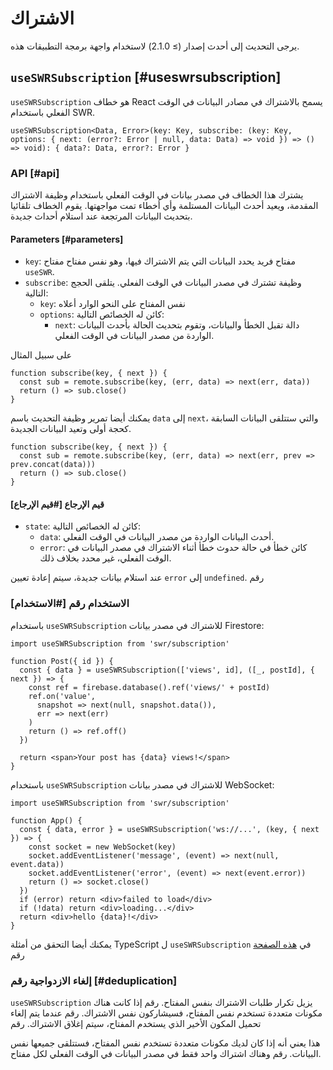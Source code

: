 

# الاشتراك

<Callout emoji="✅">
  يرجى التحديث إلى أحدث إصدار (≥ 2.1.0) لاستخدام واجهة برمجة التطبيقات هذه.
</Callout>

## `useSWRSubscription` [#useswrsubscription]

`useSWRSubscription` هو خطاف React يسمح بالاشتراك في مصادر البيانات في الوقت الفعلي باستخدام SWR.

```tsx
useSWRSubscription<Data, Error>(key: Key, subscribe: (key: Key, options: { next: (error?: Error | null, data: Data) => void }) => () => void): { data?: Data, error?: Error }
```

### API [#api]

يشترك هذا الخطاف في مصدر بيانات في الوقت الفعلي باستخدام وظيفة الاشتراك المقدمة، ويعيد أحدث البيانات المستلمة وأي أخطاء تمت مواجهتها. يقوم الخطاف تلقائيا بتحديث البيانات المرتجعة عند استلام أحداث جديدة.

#### Parameters [#parameters]

- `key`: مفتاح فريد يحدد البيانات التي يتم الاشتراك فيها، وهو نفس مفتاح مفتاح `useSWR`. 
- `subscribe`: وظيفة تشترك في مصدر البيانات في الوقت الفعلي. يتلقى الحجج التالية: 
   - `key`: نفس المفتاح على النحو الوارد أعلاه 
   - `options`: كائن له الخصائص التالية: 
     - `next`: دالة تقبل الخطأ والبيانات، وتقوم بتحديث الحالة بأحدث البيانات الواردة من مصدر البيانات في الوقت الفعلي.


على سبيل المثال

```tsx
function subscribe(key, { next }) {
  const sub = remote.subscribe(key, (err, data) => next(err, data))
  return () => sub.close()
}
```

يمكنك أيضا تمرير وظيفة التحديث باسم `data` إلى `next`، والتي ستتلقى البيانات السابقة كحجة أولى وتعيد البيانات الجديدة.

```tsx
function subscribe(key, { next }) {
  const sub = remote.subscribe(key, (err, data) => next(err, prev => prev.concat(data)))
  return () => sub.close()
}
```

#### قيم الإرجاع [#قيم الإرجاع] 

- `state`: كائن له الخصائص التالية: 
   - `data`: أحدث البيانات الواردة من مصدر البيانات في الوقت الفعلي. 
   - `error`: كائن خطأ في حالة حدوث خطأ أثناء الاشتراك في مصدر البيانات في الوقت الفعلي، غير محدد بخلاف ذلك.

عند استلام بيانات جديدة، سيتم إعادة تعيين `error` إلى `undefined`. رقم 

### الاستخدام  رقم [#الاستخدام]

باستخدام `useSWRSubscription` للاشتراك في مصدر بيانات Firestore:

```tsx
import useSWRSubscription from 'swr/subscription'

function Post({ id }) {
  const { data } = useSWRSubscription(['views', id], ([_, postId], { next }) => {
    const ref = firebase.database().ref('views/' + postId)
    ref.on('value',
      snapshot => next(null, snapshot.data()),
      err => next(err)
    )
    return () => ref.off()
  })

  return <span>Your post has {data} views!</span>
}
```

باستخدام `useSWRSubscription` للاشتراك في مصدر بيانات WebSocket:

```tsx
import useSWRSubscription from 'swr/subscription'

function App() {
  const { data, error } = useSWRSubscription('ws://...', (key, { next }) => {
    const socket = new WebSocket(key)
    socket.addEventListener('message', (event) => next(null, event.data))
    socket.addEventListener('error', (event) => next(event.error))
    return () => socket.close()
  })
  if (error) return <div>failed to load</div>
  if (!data) return <div>loading...</div>
  return <div>hello {data}!</div>
}
```

يمكنك أيضا التحقق من أمثلة TypeScript ل `useSWRSubscription` في [هذه الصفحة](/docs/typescript#useswrsubscription) رقم 
 
### إلغاء الازدواجية  رقم [#deduplication]
 
`useSWRSubscription` يزيل تكرار طلبات الاشتراك بنفس المفتاح. رقم 
إذا كانت هناك مكونات متعددة تستخدم نفس المفتاح، فسيشاركون نفس الاشتراك. رقم 
عندما يتم إلغاء تحميل المكون الأخير الذي يستخدم المفتاح، سيتم إغلاق الاشتراك. رقم 
 
هذا يعني أنه إذا كان لديك مكونات متعددة تستخدم نفس المفتاح، فستتلقى جميعها نفس البيانات. رقم 
وهناك اشتراك واحد فقط في مصدر البيانات في الوقت الفعلي لكل مفتاح.
